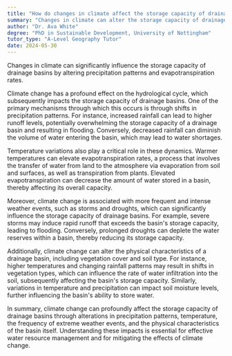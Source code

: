 ```yaml
---
title: "How do changes in climate affect the storage capacity of drainage basins?"
summary: "Changes in climate can alter the storage capacity of drainage basins by affecting precipitation patterns and evapotranspiration rates."
author: "Dr. Ava White"
degree: "PhD in Sustainable Development, University of Nottingham"
tutor_type: "A-Level Geography Tutor"
date: 2024-05-30
---
```


Changes in climate can significantly influence the storage capacity of drainage basins by altering precipitation patterns and evapotranspiration rates.

Climate change has a profound effect on the hydrological cycle, which subsequently impacts the storage capacity of drainage basins. One of the primary mechanisms through which this occurs is through shifts in precipitation patterns. For instance, increased rainfall can lead to higher runoff levels, potentially overwhelming the storage capacity of a drainage basin and resulting in flooding. Conversely, decreased rainfall can diminish the volume of water entering the basin, which may lead to water shortages.

Temperature variations also play a critical role in these dynamics. Warmer temperatures can elevate evapotranspiration rates, a process that involves the transfer of water from land to the atmosphere via evaporation from soil and surfaces, as well as transpiration from plants. Elevated evapotranspiration can decrease the amount of water stored in a basin, thereby affecting its overall capacity.

Moreover, climate change is associated with more frequent and intense weather events, such as storms and droughts, which can significantly influence the storage capacity of drainage basins. For example, severe storms may induce rapid runoff that exceeds the basin's storage capacity, leading to flooding. Conversely, prolonged droughts can deplete the water reserves within a basin, thereby reducing its storage capacity.

Additionally, climate change can alter the physical characteristics of a drainage basin, including vegetation cover and soil type. For instance, higher temperatures and changing rainfall patterns may result in shifts in vegetation types, which can influence the rate of water infiltration into the soil, subsequently affecting the basin's storage capacity. Similarly, variations in temperature and precipitation can impact soil moisture levels, further influencing the basin's ability to store water.

In summary, climate change can profoundly affect the storage capacity of drainage basins through alterations in precipitation patterns, temperature, the frequency of extreme weather events, and the physical characteristics of the basin itself. Understanding these impacts is essential for effective water resource management and for mitigating the effects of climate change.
    
